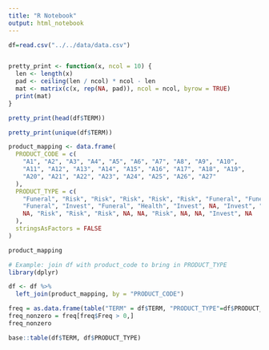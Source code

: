 ```yaml
---
title: "R Notebook"
output: html_notebook
---
```


```r
df=read.csv("../../data/data.csv")
```

```r
```

```r
pretty_print <- function(x, ncol = 10) {
  len <- length(x)
  pad <- ceiling(len / ncol) * ncol - len
  mat <- matrix(c(x, rep(NA, pad)), ncol = ncol, byrow = TRUE)
  print(mat)
}

```

```r
pretty_print(head(df$TERM))
```

```r
pretty_print(unique(df$TERM))
```

```r
product_mapping <- data.frame(
  PRODUCT_CODE = c(
    "A1", "A2", "A3", "A4", "A5", "A6", "A7", "A8", "A9", "A10", 
    "A11", "A12", "A13", "A14", "A15", "A16", "A17", "A18", "A19", 
    "A20", "A21", "A22", "A23", "A24", "A25", "A26", "A27"
  ),
  PRODUCT_TYPE = c(
    "Funeral", "Risk", "Risk", "Risk", "Risk", "Risk", "Funeral", "Funeral", 
    "Funeral", "Invest", "Funeral", "Health", "Invest", NA, "Invest", "Risk", 
    NA, "Risk", "Risk", "Risk", NA, NA, "Risk", NA, NA, "Invest", NA
  ),
  stringsAsFactors = FALSE
)

product_mapping
```

```r
# Example: join df with product_code to bring in PRODUCT_TYPE
library(dplyr)

df <- df %>%
  left_join(product_mapping, by = "PRODUCT_CODE")

```

```r
freq = as.data.frame(table("TERM" = df$TERM, "PRODUCT_TYPE"=df$PRODUCT_TYPE, "PRODUCT_CODE"=df$PRODUCT_CODE))
freq_nonzero = freq[freq$Freq > 0,]
freq_nonzero
```

```r
base::table(df$TERM, df$PRODUCT_TYPE)
```
